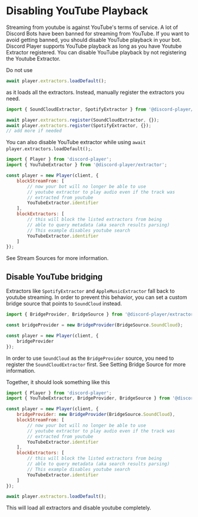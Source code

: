 
# Disabling YouTube Playback

Streaming from youtube is against YouTube's terms of service. A lot of Discord Bots have been banned for streaming from YouTube. If you want to avoid getting banned, you should disable YouTube playback in your bot. Discord Player supports YouTube playback as long as you have Youtube Extractor registered. You can disable YouTube playback by not registering the Youtube Extractor.

Do not use

```js
await player.extractors.loadDefault();
```

as it loads all the extractors. Instead, manually register the extractors you need.

```js
import { SoundCloudExtractor, SpotifyExtractor } from '@discord-player/extractor';

await player.extractors.register(SoundCloudExtractor, {});
await player.extractors.register(SpotifyExtractor, {});
// add more if needed
```

You can also disable YouTube extractor while using `await player.extractors.loadDefault();`.

```js
import { Player } from 'discord-player';
import { YouTubeExtractor } from '@discord-player/extractor';

const player = new Player(client, {
    blockStreamFrom: [
        // now your bot will no longer be able to use
        // youtube extractor to play audio even if the track was
        // extracted from youtube
        YouTubeExtractor.identifier
    ],
    blockExtractors: [
        // this will block the listed extractors from being
        // able to query metadata (aka search results parsing)
        // This example disables youtube search
        YouTubeExtractor.identifier
    ]
});
```

See <Link className="text-teal-500 hover:underline" href="/guide/extractors/stream-sources">Stream Sources</Link> for more information.

## Disable YouTube bridging

Extractors like `SpotifyExtractor` and `AppleMusicExtractor` fall back to youtube streaming. In order to prevent this behavior, you can set a custom bridge source that points to `SoundCloud` instead.

```js
import { BridgeProvider, BridgeSource } from '@discord-player/extractor';

const bridgeProvider = new BridgeProvider(BridgeSource.SoundCloud);

const player = new Player(client, {
    bridgeProvider
});
```

In order to use `SoundCloud` as the `BridgeProvider` source, you need to register the `SoundCloudExtractor` first. See <Link className="text-teal-500 hover:underline" href="/guide/extractors/setting-bridge-source">Setting Bridge Source</Link> for more information.

Together, it should look something like this

```js
import { Player } from 'discord-player';
import { YouTubeExtractor, BridgeProvider, BridgeSource } from '@discord-player/extractor';

const player = new Player(client, {
    bridgeProvider: new BridgeProvider(BridgeSource.SoundCloud),
    blockStreamFrom: [
        // now your bot will no longer be able to use
        // youtube extractor to play audio even if the track was
        // extracted from youtube
        YouTubeExtractor.identifier
    ],
    blockExtractors: [
        // this will block the listed extractors from being
        // able to query metadata (aka search results parsing)
        // This example disables youtube search
        YouTubeExtractor.identifier
    ]
});

await player.extractors.loadDefault();
```

This will load all extractors and disable youtube completely.
